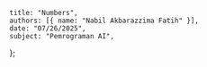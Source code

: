     title: "Numbers",
    authors: [{ name: "Nabil Akbarazzima Fatih" }],
    date: "07/26/2025",
    subject: "Pemrograman AI",
};